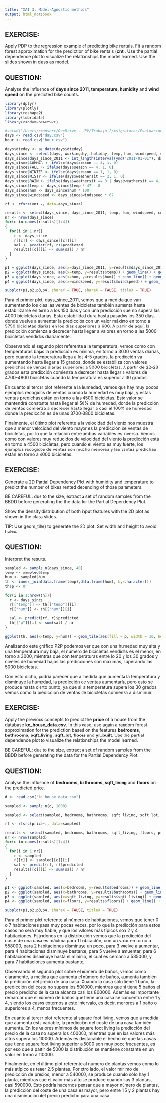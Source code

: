 ```yaml
---
title: "XAI 3: Model-Agnostic methods"
output: html_notebook
---
```


## EXERCISE:

Apply PDP to the regression example of predicting bike rentals. Fit a random forest approximation for the prediction of bike rentals (**cnt**). Use the partial dependence plot to visualize the relationships the model learned. Use the slides shown in class as model.  

## QUESTION:

Analyse the influence of **days since 2011, temperature, humidity** and **wind speed** on the predicted bike counts.


```r
library(dplyr)
library(plotly)
library(reshape2)
library(lubridate)
library(randomForestSRC)

#setwd("/Users/cmonserr/OneDrive - UPV/Trabajo_2/Asignaturas/Evaluacion de modelos/Practicas/Practica 3/Bike-Sharing-Dataset")
days <- read.csv("day.csv")
hour <- read.csv("hour.csv")

days$dteday <- as_date(days$dteday)
days_since <- select(days, workingday, holiday, temp, hum, windspeed, cnt)
days_since$days_since_2011 <- int_length(interval(ymd("2011-01-01"), days$dteday)) / (3600*24)
days_since$SUMMER <- ifelse(days$season == 3, 1, 0)
days_since$FALL <- ifelse(days$season == 4, 1, 0)
days_since$WINTER <- ifelse(days$season == 1, 1, 0)
days_since$MISTY <- ifelse(days$weathersit == 2, 1, 0)
days_since$RAIN <- ifelse(days$weathersit == 3 | days$weathersit == 4, 1, 0)
days_since$temp <- days_since$temp * 47 - 8
days_since$hum <- days_since$hum * 100
days_since$windspeed <- days_since$windspeed * 67

rf <- rfsrc(cnt~., data=days_since)

results <- select(days_since, days_since_2011, temp, hum, windspeed, cnt)
nr <- nrow(days_since)
for(c in names(results)[1:4])
{
  for(i in 1:nr){
    r <- days_since
    r[[c]] <- days_since[[c]][i]
    sal <- predict(rf, r)$predicted
    results[[c]][i] <- sum(sal) / nr
  }
}

p1 = ggplot(days_since, aes(x=days_since_2011, y=results$days_since_2011)) + geom_line() + geom_rug(alpha = 0.1, sides = "b") + ylim(0,6000)  + ylab("Prediction") + xlab("Days Since 2011")
p2 = ggplot(days_since, aes(x=temp, y=results$temp)) + geom_line() + geom_rug(alpha = 0.1, sides = "b") + ylim(0,6000) + theme(axis.text.y = element_blank(), axis.ticks.y = element_blank()) + xlab("Temperature")
p3 = ggplot(days_since, aes(x=hum, y=results$hum)) + geom_line() + geom_rug(alpha = 0.1, sides = "b") + ylim(0,6000) + theme(axis.text.y = element_blank(), axis.ticks.y = element_blank()) + xlab("Humidity")
p4 = ggplot(days_since, aes(x=windspeed, y=results$windspeed)) + geom_line() + geom_rug(alpha = 0.1, sides = "b") + ylim(0,6000) + theme(axis.text.y = element_blank(), axis.ticks.y = element_blank()) + xlab("Wind speed")

subplot(p1,p2,p3,p4, shareY = TRUE, shareX = FALSE, titleX = TRUE)
```

Para el primer plot, days_since_2011, vemos que a medida que van aumentando los dias las ventas de bicicletas también aumenta hasta estabilizarse en torno a los 150 días y con una predicción que no supera las 4000 bicicletas diarias. Esta estabilidad dura hasta pasados los 350 días, donde vuelve a aumentar la predicción con un valor máximo en torno a 5750 bicicletas diarias en los días superiores a 600. A partir de aquí, la predicción comienza a decrecer hasta llegar a valores en torno a las 5000 bicicletas vendidas diariamente.

Observando el segundo plot referente a la temperatura, vemos como con temperaturas bajas la predicción es mínima, en torno a 3000 ventas diarias, pero cuando la temperatura llega a los 4-5 grados, la predicción va aumentando hasta llegar a 15 grados, donde se estabiliza con valores predichos de ventas diarias superiores a 5000 bicicletas. A partir de 22-23 grados esta predicción comienza a decrecer hasta llegar a valores de 4700-4800 bicicletas cuando la temperatura es superior a 30 grados.

En cuanto al tercer plot referente a la humedad, vemos que hay muy pocos ejemplos recogidos de ventas cuando la humedad es muy baja, y estas ventas predichas están en torno a las 4500 bicicletas. Este valor se mantendrá constante hasta llegar al 50% de humedad, donde la predicción de ventas comienza a decrecer hasta llegar a casi el 100% de humedad donde la predicción es de unas 3700-3800 bicicletas.

Finalmente, el último plot referente a la velocidad del viento nos muestra que a menor velocidad del viento mayor es la predicción de ventas de bicicletas, por lo que la relación entre ambas variables es inversa. Vemos como con valores muy reducidos de velocidad del viento la predicción está en torno a 4500 bicicletas, pero cuando el viento es muy fuerte, los ejemplos recogidos de ventas son mucho menores y las ventas predichas están en torno a 4000 bicicletas.


## EXERCISE:

Generate a 2D Partial Dependency Plot with humidity and temperature to predict the number of bikes rented depending of those parameters.

BE CAREFUL: due to the size, extract a set of random samples from the BBDD before generating the the data for the Partial Dependency Plot. 

Show the density distribution of both input features with the 2D plot as shown in the class slides. 

TIP: Use geom_tile() to generate the 2D plot. Set width and height to avoid holes. 

## QUESTION:

Interpret the results.


```r

sampled <- sample_n(days_since, 40)
temp <- sampled$temp
hum <- sampled$hum
th <- inner_join(data.frame(temp),data.frame(hum), by=character())
th$p <- 0

for(i in 1:nrow(th)){
  r <- days_since
  r[["temp"]] <- th[["temp"]][i]
  r[["hum"]] <- th[["hum"]][i]
  
  sal <- predict(rf, r)$predicted
  th[["p"]][i] <- sum(sal) / nr
}

ggplot(th, aes(x=temp, y=hum)) + geom_tile(aes(fill = p, width = 10, height = 15)) + geom_rug(alpha = 0.01) + xlab("Temperature") + ylab("Humidity") + scale_fill_gradient(name = "Number of bikes")

```

Analizando este gráfico P2P podemos ver que con una humedad muy alta y una temperatura muy baja, el número de bicicletas vendidas es el menor, en torno a 3000, mientras que con temperaturas entre lo 20 y los 30 grados y niveles de humedad bajos las predicciones son máximas, superando las 5000 bicicletas. 

Con esto dicho, podría parecer que a medida que aumenta la temperatura y disminuye la humedad, la predicción de ventas aumentaría, pero esto se produce hasta cierto punto, ya que si la temperatura supera los 30 grados vemos como la predicción de ventas de bicicletas comienza a disminuir.


## EXERCISE:

Apply the previous concepts to predict the **price** of a house from the database **kc_house_data.csv**. In this case, use again a random forest approximation for the prediction based on the features **bedrooms**, **bathrooms**, **sqft_living**, **sqft_lot**, **floors** and **yr_built**. 
Use the partial dependence plot to visualize the relationships the model learned.

BE CAREFUL: due to the size, extract a set of random samples from the BBDD before generating the data for the Partial Dependency Plot. 

## QUESTION:

Analyse the influence of **bedrooms, bathrooms, sqft_living** and **floors** on the predicted price.


```r

d <- read.csv("kc_house_data.csv")

sampled <- sample_n(d, 1000)

sampled <- select(sampled, bedrooms, bathrooms, sqft_living, sqft_lot, floors, yr_built, price)

rf <- rfsrc(price~., data=sampled)

results <- select(sampled, bedrooms, bathrooms, sqft_living, floors, price)
nr <- nrow(sampled)
for(c in names(results)[1:4])
{
  for(i in 1:nr){
    r <- sampled
    r[[c]] <- sampled[[c]][i]
    sal <- predict(rf, r)$predicted
    results[[c]][i] <- sum(sal) / nr
  }
}

p1 <- ggplot(sampled, aes(x=bedrooms, y=results$bedrooms)) + geom_line() + geom_rug(alpha = 0.1, sides = "b") + ylab("Prediction") + xlab("Bedrooms") + xlim(0,7)
p2 <- ggplot(sampled, aes(x=bathrooms, y=results$bathrooms)) + geom_line() + geom_rug(alpha = 0.1, sides = "b")+ xlab("Bathrooms") + xlim(0,5)
p3 <- ggplot(sampled, aes(x=sqft_living, y=results$sqft_living)) + geom_line() + geom_rug(alpha = 0.1, sides = "b")+ xlab("Sqft Living") + xlim(0,10000)
p4 <- ggplot(sampled, aes(x=floors, y=results$floors)) + geom_line() + geom_rug(alpha = 0.1, sides = "b")+ xlab("Floors")  + xlim(1,3)

subplot(p1,p2,p3,p4, shareX = FALSE, titleX = TRUE)
```

Para el primer plot referente al número de habitaciones, vemos que tener 0 o 7 habitaciones pasa muy pocas veces, por lo que la predicción para estos casos no será muy fiable, y que los valores más típicos son 2 y 4 habitaciones. Fijándonos en la distribución vemos que la predicción del coste de una casa es máxima para 1 habitación, con un valor en torno a 558000, para 2 habitaciones disminuye un poco, para 3 vuelve a aumentar, para 4 habitaciones disminuye bastante, para 5 vuelve a amuentar, para 6 habitaciones disminuye hasta el mínimo, el cual es cercano a 535000, y para 7 habitaciones aumenta bastante.

Observando el segundo plot sobre el número de baños, vemos como claramente, a medida que aumenta el número de baños, aumenta también la predicción del precio de una casa. Cuando la casa sólo tiene 1 baño, la predicción del coste no supera los 500000, mientras que si tiene 5 baños el precio predicho de la casa alcanza casi los 800000. Además es importante remarcar que el número de baños que tiene una casa se concentra entre 1 y 4, siendo los casos externos a este intervalo, es decir, menores a 1 baño o superiores a 4, menos frecuentes.

En cuanto al tercer plot referente al square foot living, vemos que a medida que aumenta esta variable, la predicción del coste de una casa también aumenta. En los valores mínimos de square foot living la predicción del precio de la casa no supera los 400000, mientras que en los valores más altos supera los 110000. Además es destacable el hecho de que las casas que tiene square foot living superior a 5000 son muy poco frecuentes, es por eso que a partir de 5000 la distribución se mantiene constante en un valor en torno a 110000.

Finalmente, en el último plot referente al número de plantas vemos como lo más atípico es tener 2.5 plantas. Por otro lado, el valor mínimo de predicción de precios, menor a 540000, se produce cuando sólo hay 1 planta, mientras que el valor más alto se produce cuando hay 3 plantas, casi 590000. Esto podría hacernos pensar que a mayor número de plantas, la predicción del coste de una casa es mayor, pero entre 1.5 y 2 plantas hay una disminución del precio predicho para una casa.
